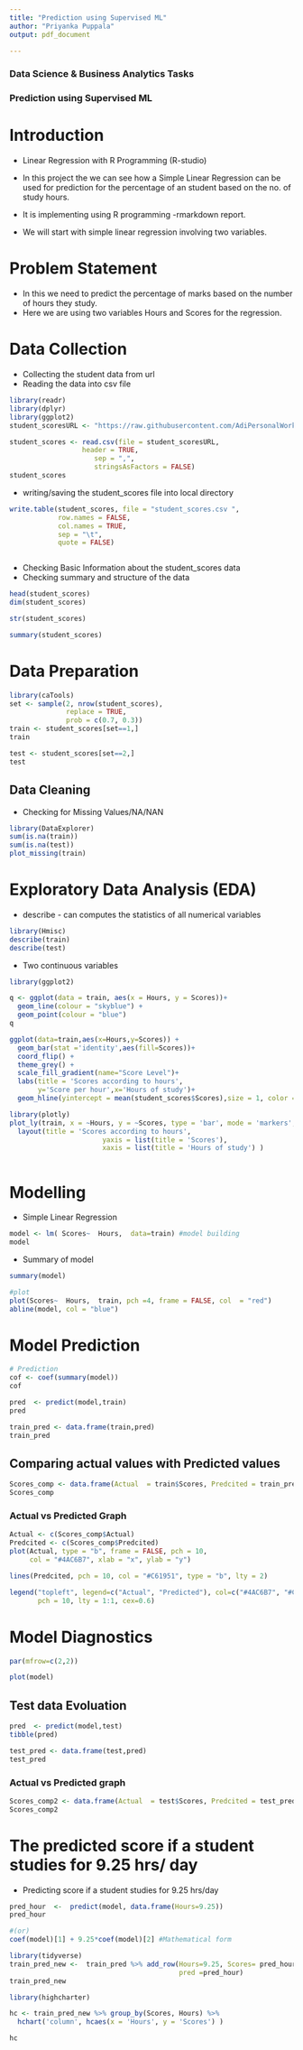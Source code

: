 ```yaml
---
title: "Prediction using Supervised ML"
author: "Priyanka Puppala"
output: pdf_document

--- 
```

### Data Science & Business Analytics Tasks
### Prediction using Supervised ML

# Introduction
* Linear Regression with R Programming (R-studio)

* In this project the we can see how a Simple Linear Regression can be used for 
prediction for the percentage of an student based on the no. of study hours.

* It is implementing using R programming -rmarkdown report.

* We will start with simple linear regression involving two variables.

# Problem Statement

* In this we need to predict the percentage of marks based on the number of 
hours they study.
* Here we are using  two variables Hours and  Scores for the regression. 

# Data Collection

* Collecting the student data from url
* Reading the data into csv file 

```r
library(readr)
library(dplyr)
library(ggplot2)
student_scoresURL <- "https://raw.githubusercontent.com/AdiPersonalWorks/Random/master/student_scores%20-%20student_scores.csv"

student_scores <- read.csv(file = student_scoresURL, 
                  header = TRUE,
                     sep = ",",
                     stringsAsFactors = FALSE)
student_scores
```
* writing/saving the student_scores file into local directory
```r

write.table(student_scores, file = "student_scores.csv ",
            row.names = FALSE,
            col.names = TRUE,
            sep = "\t",
            quote = FALSE)



```

* Checking Basic Information about the student_scores data
* Checking summary and structure of the data 
```r
head(student_scores)
dim(student_scores)

str(student_scores) 

summary(student_scores) 
```
# Data Preparation
```r
library(caTools)
set <- sample(2, nrow(student_scores), 
              replace = TRUE, 
              prob = c(0.7, 0.3))
train <- student_scores[set==1,]
train

test <- student_scores[set==2,]
test
```
## Data Cleaning

* Checking for Missing Values/NA/NAN
```r
library(DataExplorer)
sum(is.na(train))
sum(is.na(test))
plot_missing(train)
```
# Exploratory Data Analysis (EDA)
* describe - can computes the statistics of all numerical variables 
```r
library(Hmisc)
describe(train)
describe(test)

```
* Two continuous variables
```r
library(ggplot2)

q <- ggplot(data = train, aes(x = Hours, y = Scores))+
  geom_line(colour = "skyblue") +
  geom_point(colour = "blue")
q

ggplot(data=train,aes(x=Hours,y=Scores)) + 
  geom_bar(stat ='identity',aes(fill=Scores))+
  coord_flip() + 
  theme_grey() + 
  scale_fill_gradient(name="Score Level")+
  labs(title = 'Scores according to hours',
       y='Score per hour',x='Hours of study')+ 
  geom_hline(yintercept = mean(student_scores$Scores),size = 1, color = 'red')


```
```r
library(plotly)
plot_ly(train, x = ~Hours, y = ~Scores, type = 'bar', mode = 'markers',marker = list(color = "DARKGREEN", opacity = 0.5), size = 4) %>%  
  layout(title = 'Scores according to hours', 
                       yaxis = list(title = 'Scores'), 
                       xaxis = list(title = 'Hours of study') )



```


# Modelling
* Simple Linear Regression
```r


model <- lm( Scores~  Hours,  data=train) #model building
model
```
* Summary of model
```r
summary(model) 

#plot
plot(Scores~  Hours,  train, pch =4, frame = FALSE, col  = "red")
abline(model, col = "blue")
```


# Model Prediction
```r
# Prediction
cof <- coef(summary(model))
cof

pred  <- predict(model,train)
pred

train_pred <- data.frame(train,pred)
train_pred

```


## Comparing actual values with Predicted values
```r
Scores_comp <- data.frame(Actual  = train$Scores, Predcited = train_pred$pred)
Scores_comp
```


### Actual vs Predicted Graph
```r
Actual <- c(Scores_comp$Actual)
Predcited <- c(Scores_comp$Predcited)
plot(Actual, type = "b", frame = FALSE, pch = 10, 
     col = "#4AC6B7", xlab = "x", ylab = "y")

lines(Predcited, pch = 10, col = "#C61951", type = "b", lty = 2)

legend("topleft", legend=c("Actual", "Predicted"), col=c("#4AC6B7", "#C61951"), 
       pch = 10, lty = 1:1, cex=0.6)
```

# Model Diagnostics
```r

par(mfrow=c(2,2))

plot(model)


```
## Test data Evoluation
```r

pred  <- predict(model,test)
tibble(pred)

test_pred <- data.frame(test,pred)
test_pred

```
### Actual vs Predicted graph

```r
Scores_comp2 <- data.frame(Actual  = test$Scores, Predcited = test_pred$pred)
Scores_comp2
```
# The predicted score if a student studies for 9.25 hrs/ day  
* Predicting score if a student studies for 9.25 hrs/day
```r
pred_hour  <-  predict(model, data.frame(Hours=9.25)) 
pred_hour

#(or)
coef(model)[1] + 9.25*coef(model)[2] #Mathematical form
```

```r
library(tidyverse)
train_pred_new <-  train_pred %>% add_row(Hours=9.25, Scores= pred_hour,
                                          pred =pred_hour)
train_pred_new
```


```r
library(highcharter)

hc <- train_pred_new %>% group_by(Scores, Hours) %>%
  hchart('column', hcaes(x = 'Hours', y = 'Scores') ) 

hc
```